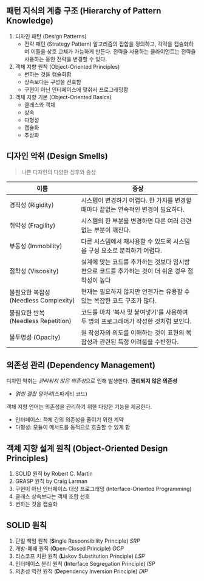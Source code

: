 ## 패턴 지식의 계층 구조 (Hierarchy of Pattern Knowledge)
1. 디자인 패턴 (Design Patterns)
	- 전략 패턴 (Strategy Pattern)
		알고리즘의 집합을 정의하고, 각각을 캡슐화하며 이들을 상호 교체가 가능하게 만든다. 
		전략을 사용하는 클라이언트는 전략을 사용하는 동안 전략을 변경할 수 있다.
2. 객체 지향 원칙 (Object-Oriented Principles)
	- 변하는 것을 캡슐화함
	- 상속보다는 구성을 선호함
	- 구현이 아닌 인터페이스에 맞춰서 프로그래밍함
3. 객체 지향 기본 (Object-Oriented Basics)
	- 클래스와 객체
	- 상속
	- 다형성
	- 캡슐화
	- 추상화

## 디자인 악취 (Design Smells)
> 나쁜 디자인의 다양한 징후와 증상

|이름|증상|
|---|---|
|경직성 (Rigidity)|시스템이 변경하기 어렵다. 한 가지를 변경할 때마다 끝없는 연속적인 변경이 필요하다.|
|취약성 (Fragility)|시스템의 한 부분을 변경하면 다른 여러 관련 없는 부분이 깨진다.|
|부동성 (Immobility)|다른 시스템에서 재사용할 수 있도록 시스템을 구성 요소로 분리하기 어렵다.|
|점착성 (Viscosity)|설계에 맞는 코드를 추가하는 것보다 임시방편으로 코드를 추가하는 것이 더 쉬운 경우 점착성이 높다|
|불필요한 복잡성 (Needless Complexity)|현재는 필요하지 않지만 언젠가는 유용할 수 있는 복잡한 코드 구조가 많다.|
|불필요한 반복 (Needless Repetition)|코드를 마치 '복사 및 붙여넣기'를 사용하여 두 명의 프로그래머가 작성한 것처럼 보인다.|
|불투명성 (Opacity)|원 작성자의 의도를 이해하는 것이 표현의 복잡성과 관련된 특정 어려움을 수반한다.|

## 의존성 관리 (Dependency Management)
디자인 악취는 *관리되지 않은 의존성*으로 인해 발생한다. 
**관리되지 않은 의존성**
- *얽힌 결합 덩어리*(스파게티 코드)

객체 지향 언어는 의존성을 관리하기 위한 다양한 기능을 제공한다.
- 인터페이스: 객체 간의 의존성을 줄이기 위한 계약
- 다형성: 모듈이 메서드를 동적으로 호출할 수 있게 함

## 객체 지향 설계 원칙 (Object-Oriented Design Principles)
1. SOLID 원칙 by Robert C. Martin
2. GRASP 원칙 by Craig Larman
3. 구현이 아닌 인터페이스 대상 프로그래밍 (Interface-Oriented Programming)
4. 클래스 상속보다는 객체 조합 선호
5. 변하는 것을 캡슐화

## SOLID 원칙
1. 단일 책임 원칙 (**S**ingle Responsibility Principle) *SRP*
2. 개방-폐쇄 원칙 (**O**pen-Closed Principle) *OCP*
3. 리스코프 치환 원칙 (**L**iskov Substitution Principle) *LSP*
4. 인터페이스 분리 원칙 (**I**nterface Segregation Principle) *ISP*
5. 의존성 역전 원칙 (**D**ependency Inversion Principle) *DIP*
